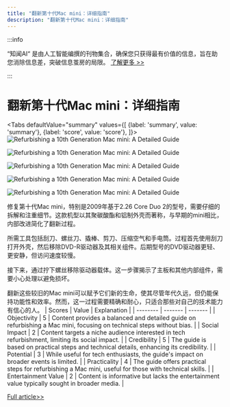 ```yaml
---
title: "翻新第十代Mac mini：详细指南"
description: "翻新第十代Mac mini：详细指南"
---
```



:::info

“知闻AI“ 是由人工智能编撰的刊物集合，确保您只获得最有价值的信息，旨在助您消除信息差，突破信息茧房的局限。  [了解更多 >>](/zh-Hans/docs/guides)

:::

# 翻新第十代Mac mini：详细指南


<Tabs
	defaultValue="summary"
	values={[
	{label: 'summary', value: 'summary'},
	{label: 'score', value: 'score'},
]}>
<TabItem value="summary">
<img
  src="https://image.informedainews.com/2024/06/10/Re-sXx-1717983451-0.jpg"
  alt="Refurbishing a 10th Generation Mac mini: A Detailed Guide"
/>

<img
  src="https://image.informedainews.com/2024/06/10/Re-qHt-1717983451-1.jpg"
  alt="Refurbishing a 10th Generation Mac mini: A Detailed Guide"
/>

<img
  src="https://image.informedainews.com/2024/06/10/Re-3vz-1717983451-2.jpg"
  alt="Refurbishing a 10th Generation Mac mini: A Detailed Guide"
/>

<img
  src="https://image.informedainews.com/2024/06/10/Re-cMy-1717983451-3.jpg"
  alt="Refurbishing a 10th Generation Mac mini: A Detailed Guide"
/>

<img
  src="https://image.informedainews.com/2024/06/10/Re-pJ7-1717983451-4.jpg"
  alt="Refurbishing a 10th Generation Mac mini: A Detailed Guide"
/>



修复第十代Mac mini，特别是2009年基于2.26 Core Duo 2的型号，需要仔细的拆解和注重细节。这款机型以其聚碳酸酯和铝制外壳而著称，与早期的mini相比，内部改进简化了翻新过程。

所需工具包括刮刀、螺丝刀、撬棒、剪刀、压缩空气和手电筒。过程首先使用刮刀打开外壳，然后移除DVD-R驱动器及其相关组件。后期型号的DVD驱动器更轻、更安静，但访问速度较慢。

接下来，通过拧下螺丝移除驱动器载体。这一步骤揭示了主板和其他内部组件，需要小心处理以避免损坏。

翻新这些较旧的Mac mini可以赋予它们新的生命，使其尽管年代久远，但仍能保持功能性和效率。然而，这一过程需要精确和耐心，只适合那些对自己的技术能力有信心的人。
</TabItem>
<TabItem value="score">
	| Scores     | Value   | Explanation |
	| -------- | ------- | ------- |
	| Objectivity  | 5    | Content provides a balanced and detailed guide on refurbishing a Mac mini, focusing on technical steps without bias.    |
	| Social Impact | 2     | Content targets a niche audience interested in tech refurbishment, limiting its social impact.    |
	| Credibility    | 5    | The guide is based on practical steps and technical details, enhancing its credibility.    |
	| Potential    | 3    | While useful for tech enthusiasts, the guide's impact on broader events is limited.    |
	| Practicality    | 4    | The guide offers practical steps for refurbishing a Mac mini, useful for those with technical skills.    |
	| Entertainment Value    | 2    | Content is informative but lacks the entertainment value typically sought in broader media.    |
</TabItem>
</Tabs>

[Full article>>](https://appleinsider.com/inside/mac-mini/tips/how-to-fully-restore-a-10th-generation-mac-mini-to-like-new-condition)
